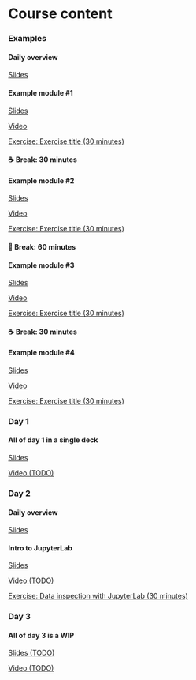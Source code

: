<!-- vim: set ft=markdown: -->
# Course content

### Examples

:::::: {.schedule-item .module}
#### Daily overview

::: {.module-resource .slides}
[Slides](https://example.com)
:::
::::::

:::::: {.schedule-item .module}
#### Example module #1

::: {.module-resource .slides}
[Slides](https://example.com)
:::

::: {.module-resource .video}
[Video](https://example.com)
:::

::: {.module-resource .exercise}
[Exercise: Exercise title (30 minutes)](https://example.com)
:::
::::::

::: {.schedule-item .break}
#### ☕ Break: 30 minutes
:::

:::::: {.schedule-item .module}
#### Example module #2

::: {.module-resource .slides}
[Slides](https://example.com)
:::

::: {.module-resource .video}
[Video](https://example.com)
:::

::: {.module-resource .exercise}
[Exercise: Exercise title (30 minutes)](https://example.com)
:::
::::::

::: {.schedule-item .break}
#### 🥪 Break: 60 minutes
:::

:::::: {.schedule-item .module}
#### Example module #3

::: {.module-resource .slides}
[Slides](https://example.com)
:::

::: {.module-resource .video}
[Video](https://example.com)
:::

::: {.module-resource .exercise}
[Exercise: Exercise title (30 minutes)](https://example.com)
:::
::::::

::: {.schedule-item .break}
#### ☕ Break: 30 minutes
:::

:::::: {.schedule-item .module}
#### Example module #4

::: {.module-resource .slides}
[Slides](https://example.com)
:::

::: {.module-resource .video}
[Video](https://example.com)
:::

::: {.module-resource .exercise}
[Exercise: Exercise title (30 minutes)](https://example.com)
:::
::::::


### Day 1

:::::: {.schedule-item .module}
#### All of day 1 in a single deck

::: {.module-resource .slides}
[Slides](slides/day-1.qmd)
:::

::: {.module-resource .video}
[Video (TODO)](https://example.com)
:::
::::::


### Day 2

:::::: {.schedule-item .module}
#### Daily overview

::: {.module-resource .slides}
[Slides](slides/day-2-overview.qmd)
:::
::::::

:::::: {.schedule-item .module}
#### Intro to JupyterLab

::: {.module-resource .slides}
[Slides](slides/intro-to-jupyterlab.qmd)
:::

::: {.module-resource .video}
[Video (TODO)](https://example.com)
:::

::: {.module-resource .exercise}
[Exercise: Data inspection with JupyterLab (30 minutes)](exercises/data-inspection-with-jupyterlab.qmd)
:::
::::::


### Day 3

:::::: {.schedule-item .module}
#### All of day 3 is a WIP

::: {.module-resource .slides}
[Slides (TODO)](slides/day-3.qmd)
:::

::: {.module-resource .video}
[Video (TODO)](https://example.com)
:::
::::::
